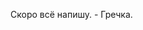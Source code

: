 {{Инфобокс для пуперов
|title2=Kitsunèbuckwheatoru
|image3=[[Файл:&Изображеннеенение9.jpg|left]]
|сферы_творчества=(R)YTP, (R)YTPMV и другое
|год_начала=15.06.2012 (канал)
10.04.2016 (пупы)
|image4=[[Файл:Владимир_Гречкин.jpg|left]]
|caption4=Пример
|имя_фамилия=Владимир Гречкин
|дата_рождения=27.06.2001
|место_проживания=Железногорск, Курская обл.
|ссылки=
*[http://youtube.com/c/hvostikfox YouTube]
*[https://www.youtube.com/channel/UCKRwkeRSdMYGMKKMVQ-fF7A YT Alt]
*[http://www.twitter.com/KitsuneIndex Twitter]
*[http://www.vk.com/kitsunebuckwheatoru VK]
}}

Скоро всё напишу.
- Гречка.